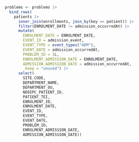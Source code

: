 ```r

problems <- problems |>
  bind_rows(
    patients |>
      inner_join(enrollments, join_by(key == patient)) |>
      filter(ENROLMENT_DATE != admission_occurredAt) |>
      mutate(
        ENROLMENT_DATE = ENROLMENT_DATE,
        EVENT_ID = admission_event,
        EVENT_TYPE = event_types("ADM"),
        EVENT_DATE = admission_occurredAt,
        PROBLEM_ID = 3L,
        ENROLMENT_ADMISSION_DATE = ENROLMENT_DATE,
        ADMISSION_ADMISSION_DATE = admission_occurredAt,
        .keep = "unused") |>
      select(
        SITE_CODE,
        DEPARTMENT_NAME,
        DEPARTMENT_OU,
        NEOIPC_PATIENT_ID,
        PATIENT_TEI,
        ENROLMENT_ID,
        ENROLMENT_DATE,
        EVENT_ID,
        EVENT_TYPE,
        EVENT_DATE,
        PROBLEM_ID,
        ENROLMENT_ADMISSION_DATE,
        ADMISSION_ADMISSION_DATE))

```
